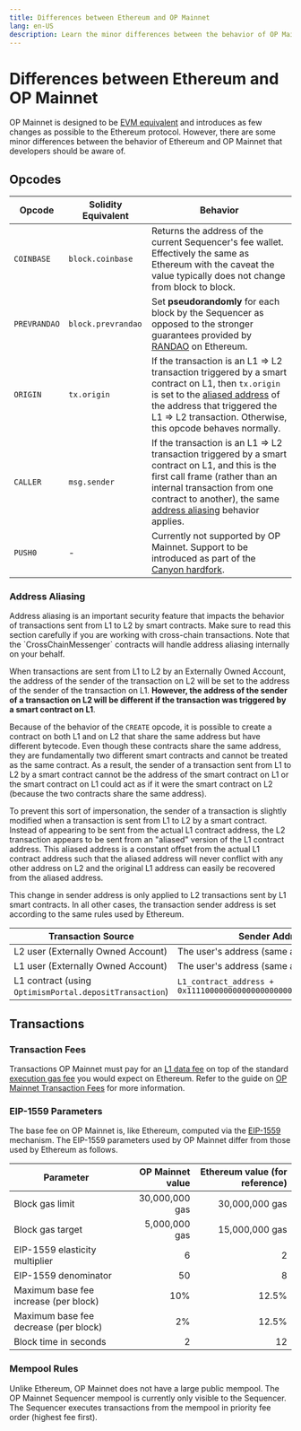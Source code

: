 ```yaml
---
title: Differences between Ethereum and OP Mainnet
lang: en-US
description: Learn the minor differences between the behavior of OP Mainnet and Ethereum.
---
```



# Differences between Ethereum and OP Mainnet

OP Mainnet is designed to be [EVM equivalent](https://web.archive.org/web/20231127160757/https://medium.com/ethereum-optimism/introducing-evm-equivalence-5c2021deb306) and introduces as few changes as possible to the Ethereum protocol.
However, there are some minor differences between the behavior of Ethereum and OP Mainnet that developers should be aware of.

## Opcodes

| Opcode       | Solidity Equivalent | Behavior                                                                                                                                                                                                                                                |
| ------------ | ------------------- | ------------------------------------------------------------------------------------------------------------------------------------------------------------------------------------------------------------------------------------------------------- |
| `COINBASE`   | `block.coinbase`    | Returns the address of the current Sequencer's fee wallet. Effectively the same as Ethereum with the caveat the value typically does not change from block to block.                                                                                    |
| `PREVRANDAO` | `block.prevrandao`  | Set **pseudorandomly** for each block by the Sequencer as opposed to the stronger guarantees provided by [RANDAO](https://eips.ethereum.org/EIPS/eip-4399) on Ethereum.                                                                                 |
| `ORIGIN`     | `tx.origin`         | If the transaction is an L1 ⇒ L2 transaction triggered by a smart contract on L1, then `tx.origin` is set to the [aliased address](#address-aliasing) of the address that triggered the L1 ⇒ L2 transaction. Otherwise, this opcode behaves normally.   |
| `CALLER`     | `msg.sender`        | If the transaction is an L1 ⇒ L2 transaction triggered by a smart contract on L1, and this is the first call frame (rather than an internal transaction from one contract to another), the same [address aliasing](#address-aliasing) behavior applies. |
| `PUSH0`      | -                   | Currently not supported by OP Mainnet. Support to be introduced as part of the [Canyon hardfork](https://web.archive.org/web/20231207231718/https://blog.oplabs.co/canyon-hardfork/).                                                                   |

### Address Aliasing

<Callout>
  Address aliasing is an important security feature that impacts the behavior of transactions sent from L1 to L2 by smart contracts.
  Make sure to read this section carefully if you are working with cross-chain transactions.
  Note that the `CrossChainMessenger` contracts will handle address aliasing internally on your behalf.
</Callout>

When transactions are sent from L1 to L2 by an Externally Owned Account, the address of the sender of the transaction on L2 will be set to the address of the sender of the transaction on L1.
**However, the address of the sender of a transaction on L2 will be different if the transaction was triggered by a smart contract on L1**.

Because of the behavior of the `CREATE` opcode, it is possible to create a contract on both L1 and on L2 that share the same address but have different bytecode.
Even though these contracts share the same address, they are fundamentally two different smart contracts and cannot be treated as the same contract.
As a result, the sender of a transaction sent from L1 to L2 by a smart contract cannot be the address of the smart contract on L1 or the smart contract on L1 could act as if it were the smart contract on L2 (because the two contracts share the same address).

To prevent this sort of impersonation, the sender of a transaction is slightly modified when a transaction is sent from L1 to L2 by a smart contract.
Instead of appearing to be sent from the actual L1 contract address, the L2 transaction appears to be sent from an "aliased" version of the L1 contract address.
This aliased address is a constant offset from the actual L1 contract address such that the aliased address will never conflict with any other address on L2 and the original L1 address can easily be recovered from the aliased address.

This change in sender address is only applied to L2 transactions sent by L1 smart contracts.
In all other cases, the transaction sender address is set according to the same rules used by Ethereum.

| Transaction Source                                      | Sender Address                                                     |
| ------------------------------------------------------- | ------------------------------------------------------------------ |
| L2 user (Externally Owned Account)                      | The user's address (same as in Ethereum)                           |
| L1 user (Externally Owned Account)                      | The user's address (same as in Ethereum)                           |
| L1 contract (using `OptimismPortal.depositTransaction`) | `L1_contract_address + 0x1111000000000000000000000000000000001111` |

## Transactions

### Transaction Fees

Transactions OP Mainnet must pay for an [L1 data fee](/stack/transactions/transaction-fees#the-l1-data-fee) on top of the standard [execution gas fee](/stack/transactions/transaction-fees#execution-gas-fee) you would expect on Ethereum.
Refer to the guide on [OP Mainnet Transaction Fees](/stack/transactions/transaction-fees) for more information.

### EIP-1559 Parameters

The base fee on OP Mainnet is, like Ethereum, computed via the [EIP-1559](https://notes.ethereum.org/@vbuterin/eip-1559-faq) mechanism.
The EIP-1559 parameters used by OP Mainnet differ from those used by Ethereum as follows.

| Parameter                             | OP Mainnet value | Ethereum value (for reference) |
| ------------------------------------- | ---------------: | -----------------------------: |
| Block gas limit                       |   30,000,000 gas |                 30,000,000 gas |
| Block gas target                      |    5,000,000 gas |                 15,000,000 gas |
| EIP-1559 elasticity multiplier        |                6 |                              2 |
| EIP-1559 denominator                  |               50 |                              8 |
| Maximum base fee increase (per block) |              10% |                          12.5% |
| Maximum base fee decrease (per block) |               2% |                          12.5% |
| Block time in seconds                 |                2 |                             12 |

### Mempool Rules

Unlike Ethereum, OP Mainnet does not have a large public mempool.
The OP Mainnet Sequencer mempool is currently only visible to the Sequencer.
The Sequencer executes transactions from the mempool in priority fee order (highest fee first).
